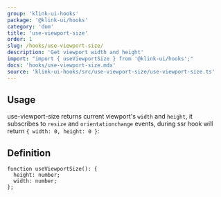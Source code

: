 ```yaml
---
group: 'klink-ui-hooks'
package: '@klink-ui/hooks'
category: 'dom'
title: 'use-viewport-size'
order: 1
slug: /hooks/use-viewport-size/
description: 'Get viewport width and height'
import: "import { useViewportSize } from '@klink-ui/hooks';"
docs: 'hooks/use-viewport-size.mdx'
source: 'klink-ui-hooks/src/use-viewport-size/use-viewport-size.ts'
---
```



## Usage

use-viewport-size returns current viewport's `width` and `height`, it subscribes to `resize` and `orientationchange` events,
during ssr hook will return `{ width: 0, height: 0 }`:

<Demo data={HooksDemos.useViewportSizeDemo} />

## Definition

```tsx
function useViewportSize(): {
  height: number;
  width: number;
};
```
